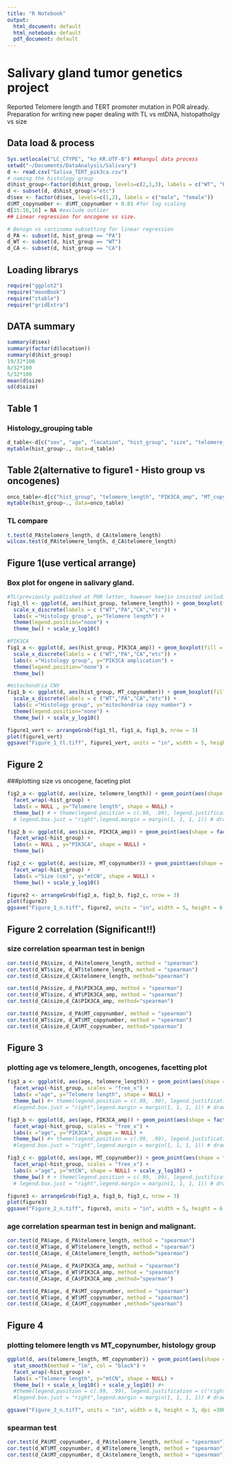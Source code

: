 ```yaml
---
title: "R Notebook"
output:
  html_document: default
  html_notebook: default
  pdf_document: default
---
```


# Salivary gland tumor genetics project

Reported Telomere length and TERT promoter mutation in POR already. 
Preparation for writing new paper dealing with TL vs mtDNA, histopatholgy vs size


## Data load & process
```r
Sys.setlocale("LC_CTYPE", "ko_KR.UTF-8") ##hangul data process
setwd("~/Documents/DataAnalysis/Salivary")
d <- read.csv("Saliva_TERT_pik3ca.csv")
# naming the histology group
d$hist_group<-factor(d$hist_group, levels=c(2,1,3), labels = c("WT", "PA", "CA")) # to exclude "etc" group in latter(heejin's opinion)
d <- subset(d, d$hist_group!="etc")
d$sex <- factor(d$sex, levels=c(1,2), labels = c("male", "female")) 
d$MT_copynumber <- d$MT_copynumber + 0.01 #for log scaling
d[15:16,16] = NA #exclude outlier
## Linear regression for oncogene vs size.

# Benign vs carcinoma subsetting for linear regression
d_PA <- subset(d, hist_group == "PA")
d_WT <- subset(d, hist_group == "WT")
d_CA <- subset(d, hist_group == "CA")
```

## Loading librarys
```r
require("ggplot2")
require("moonBook")
require("ztable")
require("gridExtra")
```

## DATA summary
```r
summary(d$sex)
summary(factor(d$location))
summary(d$hist_group)
19/32*100
8/32*100
5/32*100
mean(d$size) 
sd(d$size)
```

## Table 1
### Histology_grouping table
```r
d_table<-d[c("sex", "age", "location", "hist_group", "size", "telomere_length", "PIK3CA_amp", "MT_copynumber" )]
mytable(hist_group~., data=d_table)
```
## Table 2(alternative to figure1 - Histo group vs oncogenes)
```r
onco_table<-d[c("hist_group", "telomere_length", "PIK3CA_amp", "MT_copynumber" )]
mytable(hist_group~., data=onco_table)
```
### TL compare
```r
t.test(d_PA$telomere_length, d_CA$telomere_length) 
wilcox.test(d_PA$telomere_length, d_CA$telomere_length) 
```

## Figure 1(use vertical arrange)
### Box plot for ongene in salivary gland.
```r
#TL(previously published at POR letter, however heejin insisted including)
fig1_tl <- ggplot(d, aes(hist_group, telomere_length)) + geom_boxplot(fill = "grey") +
  scale_x_discrete(labels = c ("WT","PA","CA","etc")) + 
  labs(x ="Histology group", y="Telomere length") + 
  theme(legend.position="none") +
  theme_bw() + scale_y_log10()

#PIK3CA
fig1_a <- ggplot(d, aes(hist_group, PIK3CA_amp)) + geom_boxplot(fill = "grey") +
  scale_x_discrete(labels = c ("WT","PA","CA","etc")) + 
  labs(x ="Histology group", y="PIK3CA amplication") + 
  theme(legend.position="none") +
  theme_bw()

#mitochondria CNV
fig1_b <- ggplot(d, aes(hist_group, MT_copynumber)) + geom_boxplot(fill="grey") +
  scale_x_discrete(labels = c ("WT","PA","CA","etc")) + 
  labs(x ="Histology group", y="mitochondria copy number") + 
  theme(legend.position="none") +
  theme_bw() + scale_y_log10()

figure1_vert <- arrangeGrob(fig1_tl, fig1_a, fig1_b, nrow = 3)
plot(figure1_vert)
ggsave("Figure_1_tl.tiff", figure1_vert, units = "in", width = 5, height = 12, dpi = 300)
```

## Figure 2
###plotting size vs oncogene, faceting plot
```r
fig2_a <- ggplot(d, aes(size, telomere_length)) + geom_point(aes(shape = factor(hist_group)), show.legend = F) + 
  facet_wrap(~hist_group) + 
  labs(x = NULL , y="Telomere length", shape = NULL) + 
  theme_bw() # + theme(legend.position = c(.99, .99), legend.justification = c("right", "top"),
  # legend.box.just = "right",legend.margin = margin(1, 1, 1, 1)) # draw legend inside the figure

fig2_b <- ggplot(d, aes(size, PIK3CA_amp)) + geom_point(aes(shape = factor(hist_group)), show.legend = F) +
  facet_wrap(~hist_group) +
  labs(x = NULL , y="PIK3CA", shape = NULL) + 
  theme_bw()

fig2_c <- ggplot(d, aes(size, MT_copynumber)) + geom_point(aes(shape = factor(hist_group)), show.legend = F) +
  facet_wrap(~hist_group) +
  labs(x ="Size (cm)", y="mtCN", shape = NULL) + 
  theme_bw() + scale_y_log10()

figure2 <- arrangeGrob(fig2_a, fig2_b, fig2_c, nrow = 3)
plot(figure2)
ggsave("Figure_1_n.tiff", figure2, units = "in", width = 5, height = 6.5, dpi = 300)
```

## Figure 2 correlation (Significant!!)
### size correlation spearman test in benign
```r
cor.test(d_PA$size, d_PA$telomere_length, method = "spearman")
cor.test(d_WT$size, d_WT$telomere_length, method = "spearman")
cor.test(d_CA$size,d_CA$telomere_length, method="spearman")

cor.test(d_PA$size, d_PA$PIK3CA_amp, method = "spearman")
cor.test(d_WT$size, d_WT$PIK3CA_amp, method = "spearman")
cor.test(d_CA$size,d_CA$PIK3CA_amp, method="spearman")

cor.test(d_PA$size, d_PA$MT_copynumber, method = "spearman")
cor.test(d_WT$size, d_WT$MT_copynumber, method = "spearman")
cor.test(d_CA$size,d_CA$MT_copynumber, method="spearman")
```

## Figure 3
### plotting age vs telomere_length, oncogenes, facetting plot
```r
fig3_a <- ggplot(d, aes(age, telomere_length)) + geom_point(aes(shape = factor(hist_group)), show.legend = F) + 
  facet_wrap(~hist_group, scales = "free_x") + 
  labs(x ="age", y="Telomere length", shape = NULL) + 
  theme_bw() #+ theme(legend.position = c(.99, .99), legend.justification = c("right", "top"),
  #legend.box.just = "right",legend.margin = margin(1, 1, 1, 1)) # draw legend inside the figure

fig3_b <- ggplot(d, aes(age, PIK3CA_amp)) + geom_point(aes(shape = factor(hist_group)), show.legend = F) + 
  facet_wrap(~hist_group, scales = "free_x") + 
  labs(x ="age", y="PIK3CA", shape = NULL) + 
  theme_bw() #+ theme(legend.position = c(.99, .99), legend.justification = c("right", "top"),
  #legend.box.just = "right",legend.margin = margin(1, 1, 1, 1)) # draw legend inside the figure

fig3_c <- ggplot(d, aes(age, MT_copynumber)) + geom_point(aes(shape = factor(hist_group)), show.legend = F) + 
  facet_wrap(~hist_group, scales = "free_x") + 
  labs(x ="age", y="mtCN", shape = NULL) + scale_y_log10() +
  theme_bw() # + theme(legend.position = c(.99, .99), legend.justification = c("right", "top"),
  # legend.box.just = "right",legend.margin = margin(1, 1, 1, 1)) # draw legend inside the figure

figure3 <- arrangeGrob(fig3_a, fig3_b, fig3_c, nrow = 3)
plot(figure3)
ggsave("Figure_2_n.tiff", figure3, units = "in", width = 5, height = 6.5, dpi = 300)
```

### age correlation spearman test in benign and malignant.
```r
cor.test(d_PA$age, d_PA$telomere_length, method = "spearman")
cor.test(d_WT$age, d_WT$telomere_length, method = "spearman")
cor.test(d_CA$age, d_CA$telomere_length, method="spearman")

cor.test(d_PA$age, d_PA$PIK3CA_amp, method = "spearman")
cor.test(d_WT$age, d_WT$PIK3CA_amp, method = "spearman")
cor.test(d_CA$age, d_CA$PIK3CA_amp ,method="spearman")

cor.test(d_PA$age, d_PA$MT_copynumber, method = "spearman")
cor.test(d_WT$age, d_WT$MT_copynumber, method = "spearman")
cor.test(d_CA$age, d_CA$MT_copynumber ,method="spearman")
```

## Figure 4
### plotting telomere length vs MT_copynumber, histology group
```r

ggplot(d, aes(telomere_length, MT_copynumber)) + geom_point(aes(shape = factor(hist_group)), show.legend = F) +
  stat_smooth(method = "lm", col = "black") +
  facet_wrap(~hist_group) + 
  labs(x ="Telomere length", y="mtCN", shape = NULL) + 
  theme_bw() + scale_x_log10() + scale_y_log10() #+ 
  #theme(legend.position = c(.99, .99), legend.justification = c("right", "top"),
  #legend.box.just = "right",legend.margin = margin(1, 1, 1, 1)) # draw legend inside the figure

ggsave("Figure_3_n.tiff", units = "in", width = 6, height = 3, dpi =300)
```

### spearman test
```r
cor.test(d_PA$MT_copynumber, d_PA$telomere_length, method = "spearman")
cor.test(d_WT$MT_copynumber, d_WT$telomere_length, method = "spearman")
cor.test(d_CA$MT_copynumber, d_CA$telomere_length, method = "spearman")
```